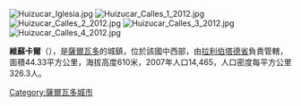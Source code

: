 [[Image:Huizucar_Iglesia.jpg|thumb]]
[[Image:Huizucar_Calles_1_2012.jpg|right]]
[[Image:Huizucar_Calles_2_2012.jpg|right]]
[[Image:Huizucar_Calles_3_2012.jpg|right]]
[[Image:Huizucar_Calles_4_2012.jpg|right]]

'''維蘇卡爾'''（{{lang-es|Huizúcar}}），是[[薩爾瓦多|薩爾瓦多]]的城鎮，位於該國中西部，由[[拉利伯塔德省|拉利伯塔德省]]負責管轄，面積44.33平方公里，海拔高度610米，2007年人口14,465，人口密度每平方公里326.3人。

{{Coord|13|35|N|89|14|W|display=title}}

{{ElSalvador-geo-stub}}
[[Category:薩爾瓦多城市|Category:薩爾瓦多城市]]